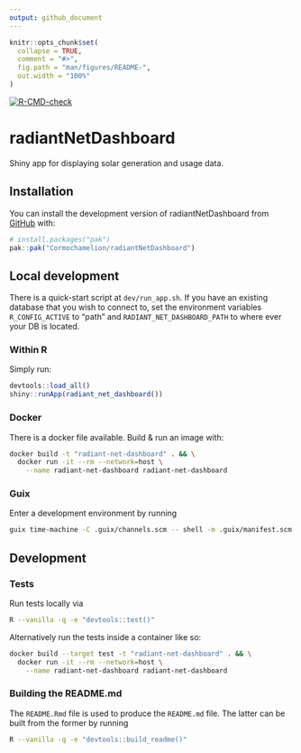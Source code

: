 ```yaml
---
output: github_document
---
```


<!-- README.md is generated from README.Rmd. Please edit that file -->

```r
knitr::opts_chunk$set(
  collapse = TRUE,
  comment = "#>",
  fig.path = "man/figures/README-",
  out.width = "100%"
)
```

<!-- badges: start -->
[![R-CMD-check](https://github.com/Cormochamelion/radiantNetDashboard/actions/workflows/R-CMD-check.yaml/badge.svg)](https://github.com/Cormochamelion/radiantNetDashboard/actions/workflows/R-CMD-check.yaml)
<!-- badges: end -->

# radiantNetDashboard

Shiny app for displaying solar generation and usage data.

## Installation

You can install the development version of radiantNetDashboard from
[GitHub](https://github.com/) with:

``` r
# install.packages("pak")
pak::pak("Cormochamelion/radiantNetDashboard")
```

## Local development

There is a quick-start script at `dev/run_app.sh`. If you have an existing
database that you wish to connect to, set the environment variables
`R_CONFIG_ACTIVE` to "path" and `RADIANT_NET_DASHBOARD_PATH` to where ever
your DB is located.

### Within R

Simply run:

```r
devtools::load_all()
shiny::runApp(radiant_net_dashboard())
```

### Docker

There is a docker file available. Build & run an image with:

```sh
docker build -t "radiant-net-dashboard" . && \
  docker run -it --rm --network=host \
    --name radiant-net-dashboard radiant-net-dashboard
```

### Guix

Enter a development environment by running

```sh
guix time-machine -C .guix/channels.scm -- shell -m .guix/manifest.scm
```

## Development

### Tests

Run tests locally via

```sh
R --vanilla -q -e "devtools::test()"
```

Alternatively run the tests inside a container like so:

```sh
docker build --target test -t "radiant-net-dashboard" . && \
  docker run -it --rm --network=host \
    --name radiant-net-dashboard radiant-net-dashboard
```

### Building the README.md

The `README.Rmd` file is used to produce the `README.md` file. The latter can
be built from the former by running

```sh
R --vanilla -q -e "devtools::build_readme()"
```
